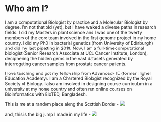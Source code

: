 # Who am I?


I am a computational Biologist by practice and a Molecular Biologist by degree. I'm not that old (yet), but I have walked a diverse paths in research fields. I did my Masters in plant science and I was one of the twenty members of the core team involved in the first genome project in my home country. I did my PhD in bacterial genetics (from University of Edinburgh) and did my last pipetting in 2018. Now, I am a full-time computational biologist (Senior Research Associate at UCL Cancer Institute, London), deciphering the hidden gems in the vast datasets generated by interrogating cancer samples from prostate cancer patients.

I love teaching and got my fellowship from Advanced-HE (former Higher Education Academy). I am a Chartered Biologist recognized by the Royal Society of Biology. I also am involved in designing course curriculum in a university at my home country and often run online courses on Bioinformatics with BioTED, Bangladesh.




This is me at a random place along the Scottish Border - 
<img src="~/Documents/Research/scripts/R/Introduction-to-R-for-Biologists/figs/At_scottish_border.jpeg" />

and, this is the big jump I made in my life -
<img src="~/Documents/Research/scripts/R/Introduction-to-R-for-Biologists/figs/map.png" />
